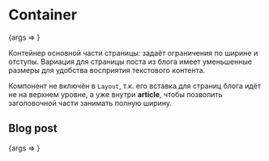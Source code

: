 
<Meta title="Container" component={Container} />

# Container

<Canvas>
  <Story
    name="Basic"
    args={{ children: 'Съешь ещё этих мягких французских булок, да выпей же чаю', isBlogPost: false }}
  >
    {args => <Container {...args} />}
  </Story>
</Canvas>

Контейнер основной части страницы: задаёт ограничения по ширине и отступы. Вариация для страницы поста из блога имеет уменьшенные размеры для удобства восприятия текстового контента.

Компонент не включён в `Layout`, т.к. его вставка для страниц блога идёт не на верхнем уровне, а уже внутри **article**, чтобы позволить заголовочной части занимать полную ширину.

<ArgsTable />

## Blog post

<Canvas>
  <Story
    name="Blog post"
    args={{ children: 'Съешь ещё этих мягких французских булок, да выпей же чаю', isBlogPost: true }}
  >
    {args => <Container {...args} />}
  </Story>
</Canvas>
